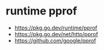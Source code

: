 # runtime pprof

- https://pkg.go.dev/runtime/pprof
- https://pkg.go.dev/net/http/pprof
- https://github.com/google/pprof


